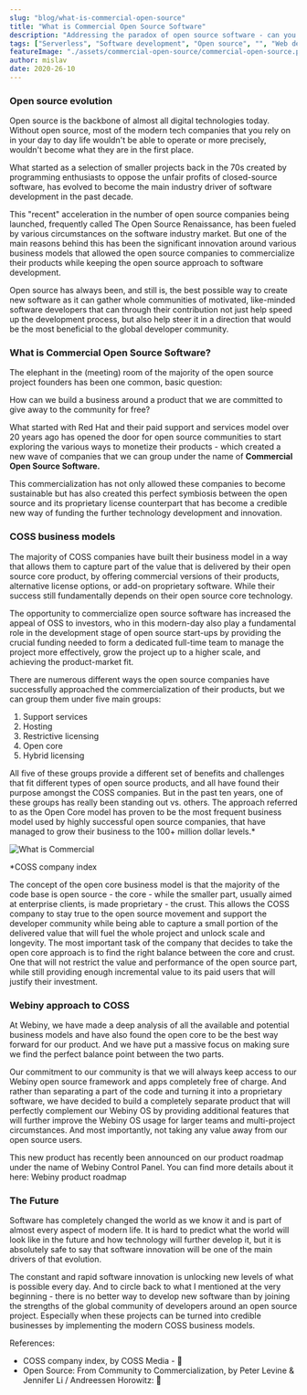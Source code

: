```yaml
---
slug: "blog/what-is-commercial-open-source"
title: "What is Commercial Open Source Software"
description: "Addressing the paradox of open source software - can you build a business around something that is made to be free?"
tags: ["Serverless", "Software development", "Open source", "", "Web development"]
featureImage: "./assets/commercial-open-source/commercial-open-source.png"
author: mislav
date: 2020-26-10
---
```


### **Open source evolution**

Open source is the backbone of almost all digital technologies today.
Without open source, most of the modern tech companies that you rely on
in your day to day life wouldn't be able to operate or more precisely,
wouldn't become what they are in the first place.

What started as a selection of smaller projects back in the 70s created by
programming enthusiasts to oppose the unfair profits of closed-source software,
has evolved to become the main industry driver of software development in the past decade.

This "recent" acceleration in the number of open source companies being launched,
frequently called The Open Source Renaissance, has been fueled by various circumstances
on the software industry market. But one of the main reasons behind this has been the
significant innovation around various business models that allowed the open source
companies to commercialize their products while keeping the open source approach to software development.

Open source has always been, and still is, the best possible way to create new software as it can gather whole communities of motivated, like-minded software developers that can through their contribution not just help speed up the development process, but also help steer it in a direction that would be the most beneficial to the global developer community.

### **What is Commercial Open Source Software?**

The elephant in the (meeting) room of the majority of the open source project founders has been one common, basic question:

How can we build a business around a product that we are committed to give away to the community for free?

What started with Red Hat and their paid support and services model over 20 years ago has opened the door for open source communities to start exploring the various ways to monetize their products - which created a new wave of companies that we can group under the name of **Commercial Open Source Software.**

This commercialization has not only allowed these companies to become sustainable but has also created this perfect symbiosis between the open source and its proprietary license counterpart that has become a credible new way of funding the further technology development and innovation.

### **COSS business models**

The majority of COSS companies have built their business model in a way that allows them to capture part of the value that is delivered by their open source core product, by offering commercial versions of their products, alternative license options, or add-on proprietary software. While their success still fundamentally depends on their open source core technology.

The opportunity to commercialize open source software has increased the appeal of OSS to investors, who in this modern-day also play a fundamental role in the development stage of open source start-ups by providing the crucial funding needed to form a dedicated full-time team to manage the project more effectively, grow the project up to a higher scale, and achieving the product-market fit.

There are numerous different ways the open source companies have successfully approached the commercialization of their products, but we can group them under five main groups:

1. Support services
2. Hosting
3. Restrictive licensing
4. Open core
5. Hybrid licensing

All five of these groups provide a different set of benefits and challenges that fit different types of open source products, and all have found their purpose amongst the COSS companies. But in the past ten years, one of these groups has really been standing out vs. others. The approach referred to as the Open Core model has proven to be the most frequent business model used by highly successful open source companies, that have managed to grow their business to the 100+ million dollar levels.\*

![What is Commercial](/assets/commercial-open-source/image.png)

\*COSS company index

The concept of the open core business model is that the majority of the code base is open source - the core - while the smaller part, usually aimed at enterprise clients, is made proprietary - the crust. This allows the COSS company to stay true to the open source movement and support the developer community while being able to capture a small portion of the delivered value that will fuel the whole project and unlock scale and longevity. The most important task of the company that decides to take the open core approach is to find the right balance between the core and crust. One that will not restrict the value and performance of the open source part, while still providing enough incremental value to its paid users that will justify their investment.

### **Webiny approach to COSS**

At Webiny, we have made a deep analysis of all the available and potential business models and have also found the open core to be the best way forward for our product. And we have put a massive focus on making sure we find the perfect balance point between the two parts.

Our commitment to our community is that we will always keep access to our Webiny open source framework and apps completely free of charge. And rather than separating a part of the code and turning it into a proprietary software, we have decided to build a completely separate product that will perfectly complement our Webiny OS by providing additional features that will further improve the Webiny OS usage for larger teams and multi-project circumstances. And most importantly, not taking any value away from our open source users.

This new product has recently been announced on our product roadmap under the name of Webiny Control Panel. You can find more details about it here: <ExternalLink href="https://www.webiny.com/roadmap?utm_source=Webiny-blog&utm_medium=blog-post&utm_campaign=october-2020-campaign&utm_content=what-is-coss&utm_term=W00220">Webiny product roadmap </ExternalLink>

### The Future

Software has completely changed the world as we know it and is part of almost every aspect of modern life. It is hard to predict what the world will look like in the future and how technology will further develop it, but it is absolutely safe to say that software innovation will be one of the main drivers of that evolution.

The constant and rapid software innovation is unlocking new levels of what is possible every day. And to circle back to what I mentioned at the very beginning - there is no better way to develop new software than by joining the strengths of the global community of developers around an open source project. Especially when these projects can be turned into credible businesses by implementing the modern COSS business models.

References:

- COSS company index, by COSS Media - <ExternalLink href="https://docs.google.com/spreadsheets/d/17nKMpi_Dh5slCqzLSFBoWMxNvWiwt2R-t4e_l7LPLhU/edit#gid=0">🔗</ExternalLink>
- Open Source: From Community to Commercialization, by Peter Levine & Jennifer Li / Andreessen Horowitz: <ExternalLink href="https://a16z.com/2019/10/04/commercializing-open-source/">🔗</ExternalLink>
